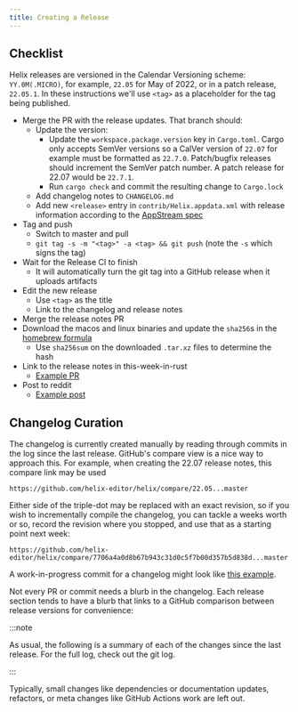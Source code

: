 ```yaml
---
title: Creating a Release
---
```


## Checklist

Helix releases are versioned in the Calendar Versioning scheme:
`YY.0M(.MICRO)`, for example, `22.05` for May of 2022, or in a patch release,
`22.05.1`. In these instructions we'll use `<tag>` as a placeholder for the tag
being published.

- Merge the PR with the release updates. That branch should:
  - Update the version:
    - Update the `workspace.package.version` key in `Cargo.toml`. Cargo only accepts
      SemVer versions so a CalVer version of `22.07` for example must be formatted
      as `22.7.0`. Patch/bugfix releases should increment the SemVer patch number. A
      patch release for 22.07 would be `22.7.1`.
    - Run `cargo check` and commit the resulting change to `Cargo.lock`
  - Add changelog notes to `CHANGELOG.md`
  - Add new `<release>` entry in `contrib/Helix.appdata.xml` with release information according to the [AppStream spec](https://www.freedesktop.org/software/appstream/docs/sect-Metadata-Releases.html)
- Tag and push
  - Switch to master and pull
  - `git tag -s -m "<tag>" -a <tag> && git push` (note the `-s` which signs the tag)
- Wait for the Release CI to finish
  - It will automatically turn the git tag into a GitHub release when it uploads artifacts
- Edit the new release
  - Use `<tag>` as the title
  - Link to the changelog and release notes
- Merge the release notes PR
- Download the macos and linux binaries and update the `sha256`s in the [homebrew formula]
  - Use `sha256sum` on the downloaded `.tar.xz` files to determine the hash
- Link to the release notes in this-week-in-rust
  - [Example PR](https://github.com/rust-lang/this-week-in-rust/pull/3300)
- Post to reddit
  - [Example post](https://www.reddit.com/r/rust/comments/uzp5ze/helix_editor_2205_released/)

[homebrew formula]: https://github.com/Homebrew/homebrew-core/blob/master/Formula/h/helix.rb

## Changelog Curation

The changelog is currently created manually by reading through commits in the
log since the last release. GitHub's compare view is a nice way to approach
this. For example, when creating the 22.07 release notes, this compare link
may be used

```
https://github.com/helix-editor/helix/compare/22.05...master
```

Either side of the triple-dot may be replaced with an exact revision, so if
you wish to incrementally compile the changelog, you can tackle a weeks worth
or so, record the revision where you stopped, and use that as a starting point
next week:

```
https://github.com/helix-editor/helix/compare/7706a4a0d8b67b943c31d0c5f7b00d357b5d838d...master
```

A work-in-progress commit for a changelog might look like
[this example](https://github.com/helix-editor/helix/commit/831adfd4c709ca16b248799bfef19698d5175e55).

Not every PR or commit needs a blurb in the changelog. Each release section
tends to have a blurb that links to a GitHub comparison between release
versions for convenience:

:::note

As usual, the following is a summary of each of the changes since the last release. For the full log, check out the git log.

:::

Typically, small changes like dependencies or documentation updates, refactors,
or meta changes like GitHub Actions work are left out.
